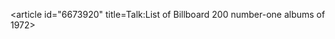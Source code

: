 <article id="6673920" title=Talk:List of Billboard 200 number-one albums of 1972>
	<talkpage id="6673920" title="Talk:List of Billboard 200 number-one albums of 1972">
{{talkheader}}
{{WPCharts|class=list|importance=}}
{{album|class=list}}
	</talkpage>
</article>